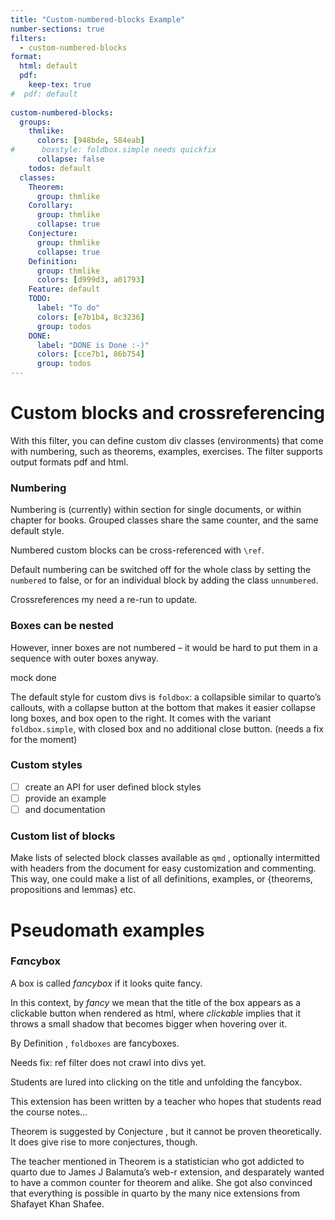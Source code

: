 ```yaml
---
title: "Custom-numbered-blocks Example"
number-sections: true
filters:
  - custom-numbered-blocks
format:
  html: default
  pdf: 
    keep-tex: true
#  pdf: default
  
custom-numbered-blocks:
  groups:
    thmlike:
      colors: [948bde, 584eab]
#      boxstyle: foldbox.simple needs quickfix
      collapse: false
    todos: default  
  classes:
    Theorem:
      group: thmlike
    Corollary:
      group: thmlike
      collapse: true  
    Conjecture:
      group: thmlike
      collapse: true  
    Definition:
      group: thmlike
      colors: [d999d3, a01793]
    Feature: default
    TODO:
      label: "To do"
      colors: [e7b1b4, 8c3236]
      group: todos
    DONE:
      label: "DONE is Done :-)"
      colors: [cce7b1, 86b754]  
      group: todos
---
```


# Custom blocks and crossreferencing

With this filter, you can define custom div classes (environments) that come with numbering, such as theorems, examples, exercises. The filter supports output formats pdf and html.

::: Feature
### Numbering
Numbering is (currently) within section for single documents, or within chapter for books. Grouped classes share the same counter, and the same default style.

Numbered custom blocks can be cross-referenced with `\ref`.

Default numbering can be switched off for the whole class by setting the `numbered` to false, or for an individual block by adding the class `unnumbered`.

Crossreferences my need a re-run to update.

::: Feature
### Boxes can be nested
However, inner boxes are not numbered -- it would be hard to put them in a sequence with outer boxes anyway.
:::
:::


::: DONE
mock done
:::

::: {.Feature title="Block box style"}
The default style for custom divs is `foldbox`: a collapsible similar to quarto's callouts, with a collapse button at the bottom that makes it easier collapse long boxes, and box open to the right. It comes with the variant `foldbox.simple`, with closed box and no additional close button. (needs a fix for the moment)
:::


::: TODO
### Custom styles
- [ ] create an API for user defined block styles
- [ ] provide an example
- [ ] and documentation
:::

::: TODO
### Custom list of blocks
Make lists of selected block classes available as `qmd` , optionally intermitted with headers from the document for easy customization and commenting.
This way, one could make a list of all definitions, examples, or {theorems, propositions and lemmas} etc.
:::

# Pseudomath examples

::: Definition
### F$\alpha$ncybox {#fancy}
A box is called *f$\alpha$ncybox* if it looks quite fancy. 

In this context, by *fancy* we mean that the title of the box appears as a clickable button when rendered as html, where *clickable* implies that it throws a small shadow that becomes bigger when hovering over it.
:::

::: Corollary
By Definition \ref{fancy}, `foldboxes` are fancyboxes.

Needs fix: ref filter does not crawl into divs yet.
:::

::: {.Conjecture #TeachersHope}
Students are lured into clicking on the title and unfolding the fancybox. 
::: 

::: {.Theorem #TeacherHopes collapse="false"}
This extension has been written by a teacher who hopes that students read the course notes...
:::

Theorem \ref{TeacherHopes} is suggested by Conjecture \ref{TeachersHope}, but it cannot be proven theoretically. It does give rise to more conjectures, though.

::: {.Conjecture .unnumbered}
The teacher mentioned in Theorem \ref{TeacherHopes} is a statistician who got addicted to quarto due to James J Balamuta's web-r extension, and desparately wanted to have a common counter for theorem and alike. She got also convinced that everything is possible in quarto by the many nice extensions from Shafayet Khan Shafee. 
:::
